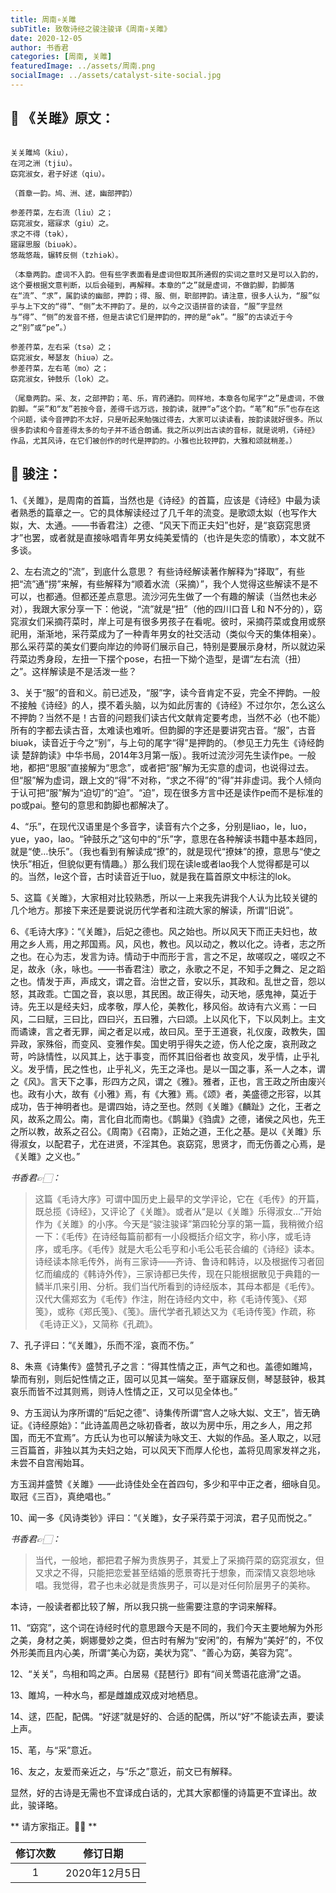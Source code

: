 ```yaml
---
title: 周南∘关雎
subTitle: 致敬诗经之骏注骏译《周南∘关雎》 
date: 2020-12-05 
author: 书香君
categories: [周南, 关雎]
featuredImage: ../assets/周南.png
socialImage: ../assets/catalyst-site-social.jpg
---
```


## 🌼 《关雎》原文：
```

关关雎鸠（kiu），
在河之洲（tjiu）。
窈窕淑女，君子好逑（qiu）。

（首章一韵。鸠、洲、逑，幽部押韵）

参差荇菜，左右流（liu）之；
窈窕淑女，寤寐求（giu）之。
求之不得（tək），
寤寐思服（biuək）。
悠哉悠哉，辗转反侧（tzhiək）。

（本章两韵。虚词不入韵。但有些字表面看是虚词但取其所通假的实词之意时又是可以入韵的，这个要根据文意判断，以后会碰到，再解释。本章的“之”就是虚词，不做韵脚，韵脚落在“流”、“求”，属韵读的幽部，押韵；得、服、侧，职部押韵。请注意，很多人认为，“服”似乎与上下文的“得”、“侧”太不押韵了。是的，以今之汉语拼音的读音，“服”字显然与“得”、“侧”的发音不搭，但是古读它们是押韵的，押的是“ək”。“服”的古读近于今之“别”或“pe”。）

参差荇菜，左右采（tsə）之；
窈窕淑女，琴瑟友（hiuə）之。
参差荇菜，左右芼（mo）之；
窈窕淑女，钟鼓乐（lok）之。

（尾章两韵。采、友，之部押韵；芼、乐，宵药通韵。同样地，本章各句尾字“之”是虚词，不做韵脚。“采”和“友”若按今音，差得千远万远，按韵读，就押“ə”这个韵。“芼”和“乐”也存在这个问题，读今音押韵不太好，只是听起来勉强过得去，大家可以读读看，按韵读就好很多。所以很多韵读和今音差得太多的句子并不适合朗诵。我之所以列出古读的音标，就是说明，《诗经》作品，尤其风诗，在它们被创作的时代是押韵的。小雅也比较押韵，大雅和颂就稍差。）

```
## 🍁️ 骏注：

1、《关雎》，是周南的首篇，当然也是《诗经》的首篇，应该是《诗经》中最为读者熟悉的篇章之一。它的具体解读经过了几千年的流变。是歌颂太姒（也写作大姒，大、太通。——书香君注）之德、“风天下而正夫妇”也好，是“哀窈窕思贤才”也罢，或者就是直接咏唱青年男女纯美爱情的（也许是失恋的情歌），本文就不多谈。

2、左右流之的“流”，到底什么意思？
有些诗经解读著作解释为“择取”，有些把“流”通“捞”来解，有些解释为“顺着水流（采摘）”，我个人觉得这些解读不是不可以，也都通。但都还差点意思。流沙河先生做了一个有趣的解读（当然也未必对），我跟大家分享一下：他说，“流”就是“扭”（他的四川口音 L和 N不分的），窈窕淑女们采摘荇菜时，岸上可是有很多男孩子在看呢。彼时，采摘荇菜或食用或祭祀用，渐渐地，采荇菜成为了一种青年男女的社交活动（类似今天的集体相亲）。那么采荇菜的美女们要向岸边的帅哥们展示自己，特别是要展示身材，所以就边采荇菜边秀身段，左扭一下摆个pose，右扭一下拗个造型，是谓“左右流（扭）之”。这样解读是不是活泼一些？

3、关于“服”的音和义。前已述及，“服”字，读今音肯定不妥，完全不押韵。一般不接触《诗经》的人，摸不着头脑，以为如此厉害的《诗经》不过尔尔，怎么这么不押韵？当然不是！古音的问题我们读古代文献肯定要考虑，当然不必（也不能）所有的字都去读古音，太难读也难听。但韵脚的字还是要讲究古音。“服”，古音biuək，读音近于今之“别”，与上句的尾字“得”是押韵的。（参见王力先生《诗经韵读 楚辞韵读》中华书局，2014年3月第一版）。我听过流沙河先生读作pe。一般地，都把“思服”直接解为“思念”，或者把“服”解为无实意的虚词，也说得过去。但“服”解为虚词，跟上文的“得”不对称，“求之不得”的“得”并非虚词。我个人倾向于认可把“服”解为“迫切”的“迫”。“迫”，现在很多方言中还是读作pe而不是标准的po或pai。整句的意思和韵脚也都解决了。

4、“乐”，在现代汉语里是个多音字，读音有六个之多，分别是liao，le，luo，yue，yao，lao。“钟鼓乐之”这句中的“乐”字，意思在各种解读书籍中基本趋同，就是“使…快乐”。（我也看到有解读成“撩”的，就是现代“撩妹”的撩，意思与“使之快乐”相近，但貌似更有情趣。）那么我们现在读le或者lao我个人觉得都是可以的。当然，le这个音，古时读音近于luo，就是我在篇首原文中标注的lok。

5、这篇《关雎》，大家相对比较熟悉，所以一上来我先讲我个人认为比较关键的几个地方。那接下来还是要说说历代学者和注疏大家的解读，所谓“旧说”。

6、《毛诗大序》：“《关雎》，后妃之德也。风之始也。所以风天下而正夫妇也，故用之乡人焉，用之邦国焉。风，风也，教也。风以动之，教以化之。诗者，志之所之也。在心为志，发言为诗。情动于中而形于言，言之不足，故嗟叹之，嗟叹之不足，故永（永，咏也。——书香君注）歌之，永歌之不足，不知手之舞之、足之蹈之也。情发于声，声成文，谓之音。治世之音，安以乐，其政和。乱世之音，怨以怒，其政乖。亡国之音，哀以思，其民困。故正得失，动天地，感鬼神，莫近于诗。先王以是经夫妇，成孝敬，厚人伦，美教化，移风俗。故诗有六义焉：一曰风，二曰赋，三曰比，四曰兴，五曰雅，六曰颂。上以风化下，下以风刺上。主文而谲谏，言之者无罪，闻之者足以戒，故曰风。至于王道衰，礼仪废，政教失，国异政，家殊俗，而变风、变雅作矣。国史明乎得失之迹，伤人伦之废，哀刑政之苛，吟詠情性，以风其上，达于事变，而怀其旧俗者也 故变风，发乎情，止乎礼义。发乎情，民之性也，止乎礼义，先王之泽也。是以一国之事，系一人之本，谓之《风》。言天下之事，形四方之风，谓之《雅》。雅者，正也，言王政之所由废兴也。政有小大，故有《小雅》焉，有《大雅》焉。《颂》者，美盛德之形容，以其成功，告于神明者也。是谓四始，诗之至也。然则《关雎》《麟趾》之化，王者之风，故系之周公。南，言化自北而南也。《鹊巢》《驺虞》之德，诸侯之风也，先王之所以教，故系之召公。《周南》《召南》，正始之道，王化之基。是以《关雎》乐得淑女，以配君子，尤在进贤，不淫其色。哀窈窕，思贤才，而无伤善之心焉，是《关雎》之义也。”

*书香君👉🏻：* 

> 这篇《毛诗大序》可谓中国历史上最早的文学评论，它在《毛传》的开篇，既总揽《诗经》，又评论了《关雎》。或者从“是以《关雎》乐得淑女…”开始作为《关雎》的小序。今天是“骏注骏译”第四轮分享的第一篇，我稍微介绍一下：《毛传》在诗经每篇前都有一小段概括介绍文字，称小序，或毛诗序，或毛序。《毛传》就是大毛公毛亨和小毛公毛苌合编的《诗经》读本。诗经读本除毛传外，尚有三家诗——齐诗、鲁诗和韩诗，以及根据传习者回忆而编成的《韩诗外传》，三家诗都已失传，现在只能根据散见于典籍的一鳞半爪来引用、分析。我们当代所看到的诗经版本，其母本都是《毛传》。汉代大儒郑玄为《毛传》作注，附在诗经内文中，称《毛诗传笺》、《郑笺》，或称《郑氏笺》、《笺》。唐代学者孔颖达又为《毛诗传笺》作疏，称《毛诗正义》，又简称《孔疏》。

7、孔子评曰：“《关雎》，乐而不淫，哀而不伤。”

8、朱熹《诗集传》盛赞孔子之言：“得其性情之正，声气之和也。盖德如雎鸠，挚而有别，则后妃性情之正，固可以见其一端矣。至于寤寐反侧，琴瑟鼓钟，极其哀乐而皆不过其则焉，则诗人性情之正，又可以见全体也。”

9、方玉润认为序所谓的“后妃之德”、诗集传所谓“宫人之咏大姒、文王”，皆无确证。《诗经原始》：“此诗盖周邑之咏初昏者，故以为房中乐，用之乡人，用之邦国，而无不宜焉”。方氏认为也可以解读为咏文王、大姒的作品。圣人取之，以冠三百篇首，非独以其为夫妇之始，可以风天下而厚人伦也，盖将见周家发祥之兆，未尝不自宫闱始耳。

方玉润并盛赞《关雎》——此诗佳处全在首四句，多少和平中正之者，细咏自见。取冠《三百》，真绝唱也。”

10、闻一多《风诗类钞》评曰：“《关雎》，女子采荇菜于河滨，君子见而悦之。”

*书香君👉🏻：* 

> 当代，一般地，都把君子解为贵族男子，其爱上了采摘荇菜的窈窕淑女，但又求之不得，只能把恋爱甚至结婚的愿景寄托于想象，而深情又哀怨地咏唱。我觉得，君子也未必就是贵族男子，可以是对任何阶层男子的美称。

本诗，一般读者都比较了解，所以我只挑一些需要注意的字词来解释。

11、“窈窕”，这个词在诗经时代的意思跟今天是不同的，我们今天主要地解为外形之美，身材之美，婀娜曼妙之类，但古时有解为“安闲”的，有解为“美好”的，不仅外形美而且内心美，所谓“美心为窈，美状为窕”、“善心为窈，美容为窕”。

12、“关关”，鸟相和鸣之声。白居易《琵琶行》即有“间关莺语花底滑”之语。

13、雎鸠，一种水鸟，都是雌雄成双成对地栖息。

14、逑，匹配，配偶。“好逑”就是好的、合适的配偶，所以“好”不能读去声，要读上声。

15、芼，与“采”意近。

16、友之，友爱而亲近之，与“乐之”意近，前文已有解释。

显然，好的古诗是无需也不宜译成白话的，尤其大家都懂的诗篇更不宜译出。故此，骏译略。

** 请方家指正。🙏🏻 **

| 修订次数      | 修订日期 | 
|   :----: |    :----:   | 
| 1    | 2020年12月5日       | 
